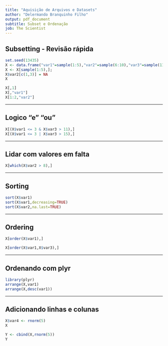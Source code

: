 ```yaml
---
title: "Aquisição de Arquivos e Datasets"
author: "Delermando Branquinho Filho"
output: pdf_document
subtitle: Subset e Ordenação
job: The Scientist
---
```



## Subsetting - Revisão rápida

```r
set.seed(13435)
X <- data.frame("var1"=sample(1:5),"var2"=sample(6:10),"var3"=sample(11:15))
X <- X[sample(1:5),]; 
X$var2[c(1,3)] = NA
X
```


```r
X[,1]
X[,"var1"]
X[1:2,"var2"]
```


---

## Logico "e"  "ou"

```r
X[(X$var1 <= 3 & X$var3 > 11),]
X[(X$var1 <= 3 | X$var3 > 15),]
```

---

## Lidar com valores em falta

```r
X[which(X$var2 > 8),]
```

---

## Sorting

```r
sort(X$var1)
sort(X$var1,decreasing=TRUE)
sort(X$var2,na.last=TRUE)
```


---

## Ordering

```r
X[order(X$var1),]
```


```r
X[order(X$var1,X$var3),]
```

---

## Ordenando com plyr

```r
library(plyr)
arrange(X,var1)
arrange(X,desc(var1))
```


---

## Adicionando linhas e colunas

```r
X$var4 <- rnorm(5)
X
```


```r
Y <- cbind(X,rnorm(5))
Y
```



